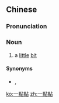 {{also|一点点}}
==Chinese==
{{zh-forms|s=一点点}}

===Pronunciation===
{{zh-pron
|m=一diǎndiǎn
|c=jat1 dim2 dim2
|cat=n
}}

===Noun===
{{zh-noun}}

# a [[little]] [[bit]]
#: {{zh-x|「^你 會 說 英語 嗎？」「^一點點。」|''""Do you speak English?" "'''A little bit'''."''}}

====Synonyms====
* {{qualifier|Cantonese}} {{zh-l|啲咁多}}, {{qualifier|Cantonese}} {{zh-l|啲啲咁多}}

[[ko:一點點]]
[[zh:一點點]]